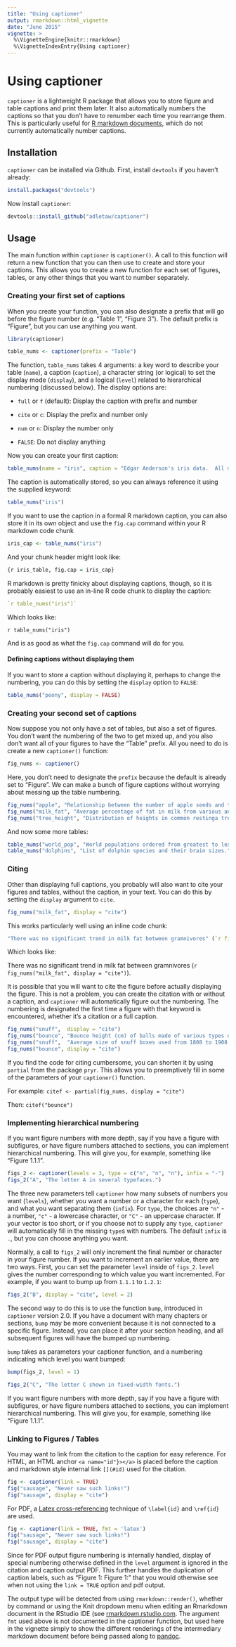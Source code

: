 ```yaml
---
title: "Using captioner"
output: rmarkdown::html_vignette
date: "June 2015"
vignette: >
  %\VignetteEngine{knitr::rmarkdown}
  %\VignetteIndexEntry{Using captioner}
---
```


# Using captioner

`captioner` is a lightweight R package that allows you to store figure and table captions and print them later.  It also automatically numbers the captions so that you don't have to renumber each time you rearrange them.  This is particularly useful for [R markdown documents](http://rmarkdown.rstudio.com/), which do not currently automatically number captions.

## Installation

`captioner` can be installed via Github.  First, install `devtools` if you haven't already:

```r
install.packages("devtools")
```

Now install `captioner`:

```r
devtools::install_github("adletaw/captioner")
```

## Usage

The main function within `captioner` is `captioner()`.  A call to this function will return a new function that you can then use to create and store your captions.  This allows you to create a new function for each set of figures, tables, or any other things that you want to number separately.

### Creating your first set of captions

When you create your function, you can also designate a prefix that will go before the figure number (e.g. "Table 1", "Figure 3").  The default prefix is "Figure", but you can use anything you want.

```r
library(captioner)

table_nums <- captioner(prefix = "Table")
```

The function, `table_nums` takes 4 arguments: a key word to describe your table (`name`), a caption (`caption`), a character string (or logical) to set the display mode (`display`), and a logical (`level`) related to hierarchical numbering (discussed below).  The display options are:

*  `full` or `f` (default): Display the caption with prefix and number

*  `cite` or `c`: Display the prefix and number only

*  `num` or `n`: Display the number only

*  `FALSE`: Do not display anything

Now you can create your first caption:

```r
table_nums(name = "iris", caption = "Edgar Anderson's iris data.  All measurements are in centimetres.")
```

The caption is automatically stored, so you can always reference it using the supplied keyword:

```r
table_nums("iris")
```

If you want to use the caption in a formal R markdown caption, you can also store it in its own object and use the `fig.cap` command within your R markdown code chunk

```r
iris_cap <- table_nums("iris")
```

And your chunk header might look like:

```r
{r iris_table, fig.cap = iris_cap}
```

R markdown is pretty finicky about displaying captions, though, so it is probably easiest to use an in-line R code chunk to display the caption:

```r
`r table_nums("iris")`
```

Which looks like:

`r table_nums("iris")`

And is as good as what the `fig.cap` command will do for you.

#### Defining captions without displaying them

If you want to store a caption without displaying it, perhaps to change the numbering, you can do this by setting the `display` option to `FALSE`:

```r
table_nums("peony", display = FALSE)
```


### Creating your second set of captions

Now suppose you not only have a set of tables, but also a set of figures.  You don't want the numbering of the two to get mixed up, and you also don't want all of your figures to have the "Table" prefix.  All you need to do is create a new `captioner()` function:

```r
fig_nums <- captioner()
```

Here, you don't need to designate the `prefix` because the default is already set to "Figure".  We can make a bunch of figure captions without worrying about messing up the table numbering.

```r
fig_nums("apple", "Relationship between the number of apple seeds and the size of the apple.")
fig_nums("milk_fat", "Average percentage of fat in milk from various animals.")
fig_nums("tree_height", "Distribution of heights in common restinga tree species.")
```

And now some more tables:

```r
table_nums("world_pop", "World populations ordered from greatest to least.")
table_nums("dolphins", "List of dolphin species and their brain sizes.")
```

### Citing

Other than displaying full captions, you probably will also want to cite your figures and tables, without the caption, in your text.  You can do this by setting the `display` argument to `cite`.

```r
fig_nums("milk_fat", display = "cite")
```

This works particularly well using an inline code chunk:

```r
"There was no significant trend in milk fat between gramnivores" (`r fig_nums("milk_fat", display = "cite")`).
```

Which looks like:

There was no significant trend in milk fat between gramnivores (`r fig_nums("milk_fat", display = "cite")`).

It is possible that you will want to cite the figure before actually displaying the figure.  This is not a problem, you can create the citation with or without a caption, and `captioner` will automatically figure out the numbering.  The numbering is designated the first time a figure with that keyword is encountered, whether it's a citation or a full caption.

```r
fig_nums("snuff",  display = "cite")
fig_nums("bounce", "Bounce height (cm) of balls made of various types of rubber.")
fig_nums("snuff",  "Average size of snuff boxes used from 1808 to 1908.")
fig_nums("bounce", display = "cite")
```

If you find the code for citing cumbersome, you can shorten it by using `partial` from the package `pryr`.  This allows you to preemptively fill in some of the parameters of your `captioner()` function.

For example: `citef <- partial(fig_nums, display = "cite")`

Then: `citef("bounce")`

### Implementing hierarchical numbering

If you want figure numbers with more depth, say if you have a figure with subfigures, or have figure numbers attached to sections, you can implement hierarchical numbering.  This will give you, for example, something like "Figure 1.1.1".

```r
figs_2 <- captioner(levels = 3, type = c("n", "n", "n"), infix = "-")
figs_2("A", "The letter A in several typefaces.")
```

The three new parameters tell `captioner` how many subsets of numbers you want (`levels`), whether you want a number or a character for each (`type`), and what you want separating them (`infix`).  For `type`, the choices are `"n"` - a number, `"c"` - a lowercase character, or `"C"` - an uppercase character.  If your vector is too short, or if you choose not to supply any `type`, `captioner` will automatically fill in the missing `type`s with numbers.  The default `infix` is `.`, but you can choose anything you want.

Normally, a call to `figs_2` will only increment the final number or character in your figure number.  If you want to increment an earlier value, there are two ways.  First, you can set the parameter `level` inside of `figs_2`.  `level` gives the number corresponding to which value you want incremented.  For example, if you want to bump up from `1.1.1` to `1.2.1`:

```r
figs_2("B", display = "cite", level = 2)
```

The second way to do this is to use the function `bump`, introduced in `captioner` version 2.0.  If you have a document with many chapters or sections, `bump` may be more convenient because it is not connected to a specific figure.  Instead, you can place it after your section heading, and all subsequent figures will have the bumped up numbering.

`bump` takes as parameters your captioner function, and a numbering indicating which level you want bumped:

```r
bump(figs_2, level = 1)

figs_2("C", "The letter C shown in fixed-width fonts.")
```

If you want figure numbers with more depth, say if you have a figure with subfigures, or have figure numbers attached to sections, you can implement hierarchical numbering.  This will give you, for example, something like "Figure 1.1.1".

### Linking to Figures / Tables

You may want to link from the citation to the caption for easy reference. For HTML, an HTML anchor `<a name="id"}></a>` is placed before the caption and markdown style internal link `[](#id)` used for the citation.

```r
fig <- captioner(link = TRUE)
fig("sausage", "Never saw such links!")
fig("sausage", display = "cite")
```

For PDF, a [Latex cross-referencing](https://en.wikibooks.org/wiki/LaTeX/Labels_and_Cross-referencing#Introduction) technique of `\label{id}` and `\ref{id}` are used. 

```r
fig <- captioner(link = TRUE, fmt = 'latex')
fig("sausage", "Never saw such links!")
fig("sausage", display = "cite")
```

Since for PDF output figure numbering is internally handled, display of special numbering otherwise defined in the `level` argument is ignored in the citation and caption output PDF. This further handles the duplication of caption labels, such as "Figure 1: Figure 1:" that you would otherwise see when not using the `link = TRUE` option and pdf output.

The output type will be detected from using `rmarkdown::render()`, whether by command or using the Knit dropdown menu when editing an Rmarkdown document in the RStudio IDE (see [rmarkdown.rstudio.com](http://rmarkdown.rstudio.com/). The argument  `fmt` used above is not documented in the captioner function, but used here in the vignette simply to show the different renderings of the intermediary markdown document before being passed along to [pandoc](http://pandoc.org).
